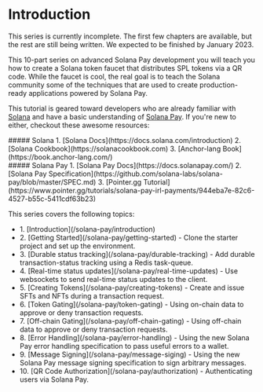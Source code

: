 
# Introduction

<Callout emoji="⚠️">
  This series is currently incomplete. The first few chapters are available, but the rest are still being written. We expected to be finished by January 2023.
</Callout>


This 10-part series on advanced Solana Pay development you will teach you how to create a Solana token faucet that distributes SPL tokens via a QR code. 
While the faucet is cool, the real goal is to teach the Solana community some of the techniques that are used to create production-ready applications powered by Solana Pay.

This tutorial is geared toward developers who are already familiar with [Solana](https://solana.com) and have a basic understanding of [Solana Pay](https://www.solanapay.com). If you're new to either, checkout these awesome resources:


<div style={{display: 'flex', flexDirection: 'row'}}>
  <div style={{flex: '1'}}>
    ##### Solana
    1. [Solana Docs](https://docs.solana.com/introduction)
    2. [Solana Cookbook](https://solanacookbook.com)
    3. [Anchor-lang Book](https://book.anchor-lang.com/)
  </div>
  <div style={{flex: '1'}}>
    ##### Solana Pay
    1. [Solana Pay Docs](https://docs.solanapay.com/)
    2. [Solana Pay Specification](https://github.com/solana-labs/solana-pay/blob/master/SPEC.md)
    3. [Pointer.gg Tutorial](https://www.pointer.gg/tutorials/solana-pay-irl-payments/944eba7e-82c6-4527-b55c-5411cdf63b23)
  </div>
</div>

This series covers the following topics:
<ul>
  <li>
    1. [Introduction](/solana-pay/introduction)
  </li>
  <li>
    2. [Getting Started](/solana-pay/getting-started) - Clone the starter project and set up the environment.
  </li>
  <li>
    3. [Durable status tracking](/solana-pay/durable-tracking) - Add durable transaction-status tracking using a Redis task-queue.
  </li>
  <li>
    4. [Real-time status updates](/solana-pay/real-time-updates) - Use websockets to send real-time status updates to the client.
  </li>
  <li>
    5. [Creating Tokens](/solana-pay/creating-tokens) - Create and issue SFTs and NFTs during a transaction request.
  </li>
  <li>
    6. [Token Gating](/solana-pay/token-gating) - Using on-chain data to approve or deny transaction requests.
  </li>
  <li>
    7. [Off-chain Gating](/solana-pay/off-chain-gating) - Using off-chain data to approve or deny transaction requests.
  </li>
  <li>
    8. [Error Handling](/solana-pay/error-handling) - Using the new Solana Pay error handling specification to pass useful errors to a wallet.
  </li>
  <li>
    9. [Message Signing](/solana-pay/message-siging) - Using the new Solana Pay message signing specification to sign arbitrary messages.
  </li>
  <li>
    10. [QR Code Authorization](/solana-pay/authorization) - Authenticating users via Solana Pay.
  </li>
</ul>
